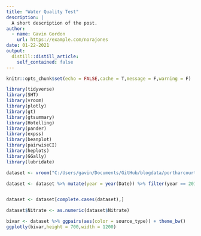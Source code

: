 ```yaml
---
title: "Water Quality Test"
description: |
  A short description of the post.
author:
  - name: Gavin Gordon
    url: https://example.com/norajones
date: 01-22-2021
output:
  distill::distill_article:
    self_contained: false
---
```



```r
knitr::opts_chunk$set(echo = FALSE,cache = T,message = F,warning = F)
```

```r
library(tidyverse)
library(SHT)
library(vroom)
library(plotly)
library(gt)
library(gtsummary)
library(Hotelling)
library(pander)
library(expss)
library(beanplot)
library(pairwiseCI)
library(heplots)
library(GGally)
library(lubridate)
```

```r
dataset <- vroom("C:/Users/gavin/Documents/GitHub/blogdata/portharcourtdata-bothseasons-long-19aug2016.csv")

```
```r

dataset <- dataset %>% mutate(year = year(Date)) %>% filter(year == 2014,treatment == "no",WaterPurposes != "cook",WaterPurposes != "cook/wash",WaterPurposes != "wash",source_type != "borehole commercial",source_type != "borehole govt",source_type != "water vendor") %>% select(Nitrate,pH,Turbidity,EC,Fluoride,TDS,source_type)


dataset <- dataset[complete.cases(dataset),]

dataset$Nitrate <- as.numeric(dataset$Nitrate)
```


```r
bivar <- dataset %>% ggpairs(aes(color = source_type)) + theme_bw() 
ggplotly(bivar,height = 700,width = 1200)

```